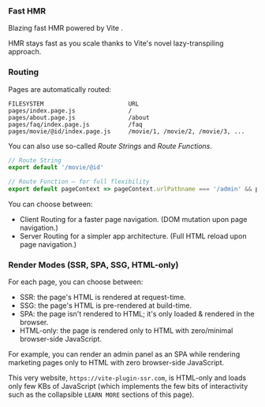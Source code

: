 
### Fast HMR

Blazing fast HMR powered by Vite <ViteLogo />.

HMR stays fast as you scale thanks to Vite's novel lazy-transpiling approach.

### Routing

Pages are automatically routed:
```
FILESYSTEM                        URL
pages/index.page.js               /
pages/about.page.js               /about
pages/faq/index.page.js           /faq
pages/movie/@id/index.page.js     /movie/1, /movie/2, /movie/3, ...
```

You can also use so-called *Route Strings* and *Route Functions*.
```js
// Route String
export default '/movie/@id'

// Route Function — for full flexibility
export default pageContext => pageContext.urlPathname === '/admin' && pageContext.isAdmin
```

You can choose between:

- Client Routing for a faster page navigation. (DOM mutation upon page navigation.)
- Server Routing for a simpler app architecture. (Full HTML reload upon page navigation.)

### Render Modes (SSR, SPA, SSG, HTML-only)

For each page, you can choose between:
 - SSR: the page's HTML is rendered at request-time.
 - SSG: the page's HTML is pre-rendered at build-time.
 - SPA: the page isn't rendered to HTML; it's only loaded & rendered in the browser.
 - HTML-only: the page is rendered only to HTML with zero/minimal browser-side JavaScript.

For example, you can render an admin panel as an SPA while rendering marketing pages only to HTML with zero browser-side JavaScript.

This very website, `https://vite-plugin-ssr.com`, is HTML-only and loads only few KBs of JavaScript (which implements the few bits of interactivity such as
the collapsible `LEARN MORE` sections of this page).
